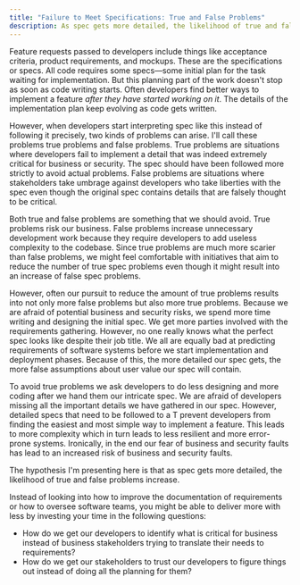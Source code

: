 ```yaml
---
title: "Failure to Meet Specifications: True and False Problems"
description: As spec gets more detailed, the likelihood of true and false problems increase.
---
```


Feature requests passed to developers include things like acceptance criteria, product requirements, and mockups. These are the specifications or specs. All code requires some specs—some initial plan for the task waiting for implementation. But this planning part of the work doesn't stop as soon as code writing starts. Often developers find better ways to implement a feature _after they have started working on it_. The details of the implementation plan keep evolving as code gets written.

However, when developers start interpreting spec like this instead of following it precisely, two kinds of problems can arise. I'll call these problems true problems and false problems. True problems are situations where developers fail to implement a detail that was indeed extremely critical for business or security. The spec should have been followed more strictly to avoid actual problems. False problems are situations where stakeholders take umbrage against developers who take liberties with the spec even though the original spec contains details that are falsely thought to be critical.

Both true and false problems are something that we should avoid. True problems risk our business. False problems increase unnecessary development work because they require developers to add useless complexity to the codebase. Since true problems are much more scarier than false problems, we might feel comfortable with initiatives that aim to reduce the number of true spec problems even though it might result into an increase of false spec problems.

However, often our pursuit to reduce the amount of true problems results into not only more false problems but also more true problems. Because we are afraid of potential business and security risks, we spend more time writing and designing the initial spec. We get more parties involved with the requirements gathering. However, no one really knows what the perfect spec looks like despite their job title. We all are equally bad at predicting requirements of software systems before we start implementation and deployment phases. Because of this, the more detailed our spec gets, the more false assumptions about user value our spec will contain.

To avoid true problems we ask developers to do less designing and more coding after we hand them our intricate spec. We are afraid of developers missing all the important details we have gathered in our spec. However, detailed specs that need to be followed to a T prevent developers from finding the easiest and most simple way to implement a feature. This leads to more complexity which in turn leads to less resilient and more error-prone systems. Ironically, in the end our fear of business and security faults has lead to an increased risk of business and security faults.

The hypothesis I'm presenting here is that as spec gets more detailed, the likelihood of true and false problems increase.

Instead of looking into how to improve the documentation of requirements or how to oversee software teams, you might be able to deliver more with less by investing your time in the following questions:

- How do we get our developers to identify what is critical for business instead of business stakeholders trying to translate their needs to requirements?
- How do we get our stakeholders to trust our developers to figure things out instead of doing all the planning for them?

